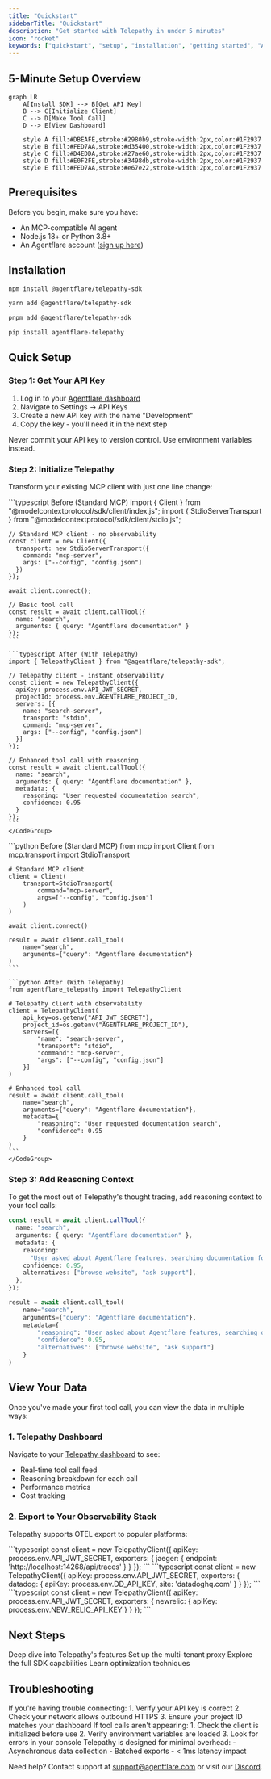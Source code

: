 ```yaml
---
title: "Quickstart"
sidebarTitle: "Quickstart"
description: "Get started with Telepathy in under 5 minutes"
icon: "rocket"
keywords: ["quickstart", "setup", "installation", "getting started", "API key", "SDK", "TypeScript", "Python", "MCP client"]
---
```


## 5-Minute Setup Overview

```mermaid
graph LR
    A[Install SDK] --> B[Get API Key]
    B --> C[Initialize Client]
    C --> D[Make Tool Call]
    D --> E[View Dashboard]
    
    style A fill:#DBEAFE,stroke:#2980b9,stroke-width:2px,color:#1F2937
    style B fill:#FED7AA,stroke:#d35400,stroke-width:2px,color:#1F2937
    style C fill:#D4EDDA,stroke:#27ae60,stroke-width:2px,color:#1F2937
    style D fill:#E0F2FE,stroke:#3498db,stroke-width:2px,color:#1F2937
    style E fill:#FED7AA,stroke:#e67e22,stroke-width:2px,color:#1F2937
```

## Prerequisites

Before you begin, make sure you have:

- An MCP-compatible AI agent
- Node.js 18+ or Python 3.8+
- An Agentflare account ([sign up here](/early-access))

## Installation

<CodeGroup>

```bash npm
npm install @agentflare/telepathy-sdk
```

```bash yarn
yarn add @agentflare/telepathy-sdk
```

```bash pnpm
pnpm add @agentflare/telepathy-sdk
```

```bash pip
pip install agentflare-telepathy
```

</CodeGroup>

## Quick Setup

### Step 1: Get Your API Key

1. Log in to your [Agentflare dashboard](/dashboard)
2. Navigate to Settings → API Keys
3. Create a new API key with the name "Development"
4. Copy the key - you'll need it in the next step

<Warning>
  Never commit your API key to version control. Use environment variables
  instead.
</Warning>

### Step 2: Initialize Telepathy

Transform your existing MCP client with just one line change:

<Tabs>
  <Tab title="Before & After">
    <CodeGroup>
    ```typescript Before (Standard MCP)
    import { Client } from "@modelcontextprotocol/sdk/client/index.js";
    import { StdioServerTransport } from "@modelcontextprotocol/sdk/client/stdio.js";

    // Standard MCP client - no observability
    const client = new Client({
      transport: new StdioServerTransport({
        command: "mcp-server",
        args: ["--config", "config.json"]
      })
    });

    await client.connect();
    
    // Basic tool call
    const result = await client.callTool({
      name: "search",
      arguments: { query: "Agentflare documentation" }
    });
    ```

    ```typescript After (With Telepathy)
    import { TelepathyClient } from "@agentflare/telepathy-sdk";

    // Telepathy client - instant observability
    const client = new TelepathyClient({
      apiKey: process.env.API_JWT_SECRET,
      projectId: process.env.AGENTFLARE_PROJECT_ID,
      servers: [{
        name: "search-server",
        transport: "stdio",
        command: "mcp-server",
        args: ["--config", "config.json"]
      }]
    });

    // Enhanced tool call with reasoning
    const result = await client.callTool({
      name: "search",
      arguments: { query: "Agentflare documentation" },
      metadata: {
        reasoning: "User requested documentation search",
        confidence: 0.95
      }
    });
    ```
    </CodeGroup>
  </Tab>
  
  <Tab title="Python">
    <CodeGroup>
    ```python Before (Standard MCP)
    from mcp import Client
    from mcp.transport import StdioTransport

    # Standard MCP client
    client = Client(
        transport=StdioTransport(
            command="mcp-server",
            args=["--config", "config.json"]
        )
    )

    await client.connect()
    
    result = await client.call_tool(
        name="search",
        arguments={"query": "Agentflare documentation"}
    )
    ```

    ```python After (With Telepathy)
    from agentflare_telepathy import TelepathyClient

    # Telepathy client with observability
    client = TelepathyClient(
        api_key=os.getenv("API_JWT_SECRET"),
        project_id=os.getenv("AGENTFLARE_PROJECT_ID"),
        servers=[{
            "name": "search-server",
            "transport": "stdio",
            "command": "mcp-server",
            "args": ["--config", "config.json"]
        }]
    )

    # Enhanced tool call
    result = await client.call_tool(
        name="search",
        arguments={"query": "Agentflare documentation"},
        metadata={
            "reasoning": "User requested documentation search",
            "confidence": 0.95
        }
    )
    ```
    </CodeGroup>
  </Tab>
</Tabs>

### Step 3: Add Reasoning Context

To get the most out of Telepathy's thought tracing, add reasoning context to your tool calls:

<CodeGroup>

```typescript TypeScript
const result = await client.callTool({
  name: "search",
  arguments: { query: "Agentflare documentation" },
  metadata: {
    reasoning:
      "User asked about Agentflare features, searching documentation for detailed information",
    confidence: 0.95,
    alternatives: ["browse website", "ask support"],
  },
});
```

```python Python
result = await client.call_tool(
    name="search",
    arguments={"query": "Agentflare documentation"},
    metadata={
        "reasoning": "User asked about Agentflare features, searching documentation for detailed information",
        "confidence": 0.95,
        "alternatives": ["browse website", "ask support"]
    }
)
```

</CodeGroup>

## View Your Data

Once you've made your first tool call, you can view the data in multiple ways:

### 1. Telepathy Dashboard

Navigate to your [Telepathy dashboard](/dashboard) to see:

- Real-time tool call feed
- Reasoning breakdown for each call
- Performance metrics
- Cost tracking

### 2. Export to Your Observability Stack

Telepathy supports OTEL export to popular platforms:

<Tabs>
  <Tab title="Jaeger">
    ```typescript
    const client = new TelepathyClient({
      apiKey: process.env.API_JWT_SECRET,
      exporters: {
        jaeger: {
          endpoint: 'http://localhost:14268/api/traces'
        }
      }
    });
    ```
  </Tab>
  <Tab title="Datadog">
    ```typescript
    const client = new TelepathyClient({
      apiKey: process.env.API_JWT_SECRET,
      exporters: {
        datadog: {
          apiKey: process.env.DD_API_KEY,
          site: 'datadoghq.com'
        }
      }
    });
    ```
  </Tab>
  <Tab title="New Relic">
    ```typescript
    const client = new TelepathyClient({
      apiKey: process.env.API_JWT_SECRET,
      exporters: {
        newrelic: {
          apiKey: process.env.NEW_RELIC_API_KEY
        }
      }
    });
    ```
  </Tab>
</Tabs>

## Next Steps

<CardGroup cols={2}>
  <Card
    title="Telepathy Overview"
    icon="telescope"
    href="/content/telepathy-overview"
  >
    Deep dive into Telepathy's features
  </Card>
  <Card title="MCP Proxy Setup" icon="server" href="/content/mcp-proxy">
    Set up the multi-tenant proxy
  </Card>
  <Card title="SDK Reference" icon="code" href="/sdk/typescript">
    Explore the full SDK capabilities
  </Card>
  <Card title="Best Practices" icon="lightbulb" href="/content/best-practices">
    Learn optimization techniques
  </Card>
</CardGroup>

## Troubleshooting

<AccordionGroup>
  <Accordion title="Connection Issues">
    If you're having trouble connecting:
    1. Verify your API key is correct
    2. Check your network allows outbound HTTPS
    3. Ensure your project ID matches your dashboard
  </Accordion>
  <Accordion title="Missing Data">
    If tool calls aren't appearing:
    1. Check the client is initialized before use
    2. Verify environment variables are loaded
    3. Look for errors in your console
  </Accordion>
  <Accordion title="Performance Impact">
    Telepathy is designed for minimal overhead:
    - Asynchronous data collection
    - Batched exports
    - < 1ms latency impact
  </Accordion>
</AccordionGroup>

Need help? Contact support at support@agentflare.com or visit our [Discord](https://discord.gg/agentflare).
